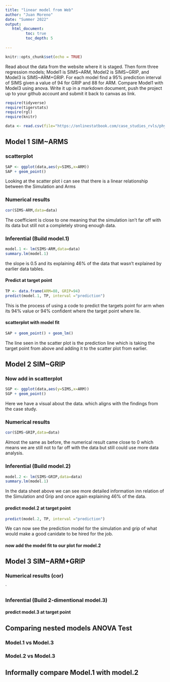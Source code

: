 ```yaml
---
title: "linear model from Web"
author: "Juan Moreno"
date: "Summer 2022"
output:
   html_document:
         toc: true
         toc_depth: 5
        
---
```


```r
knitr::opts_chunk$set(echo = TRUE)
```

Read about the data from the website where it is staged.  Then form three regression models; Model1 is SIMS~ARM, Model2 is SIMS~GRIP, and Model3 is SIMS~ARM+GRIP. For each model find a 95% prediction interval of SIMS given a value of 94  for GRIP and 88 for ARM. Compare Model1 with Model3 using anova. Write it up in a markdown document, push the project up to your github account and submit it back to canvas as link. 

 


```r
require(tidyverse)
require(tigerstats)
require(rgl)
require(knitr)

```

```r
data <- read.csv(file="https://onlinestatbook.com/case_studies_rvls/physical_strength/data.txt",sep="",header=TRUE)  

```

## Model 1 SIM~ARMS


### scatterplot
```r
SAP <- ggplot(data,aes(y=SIMS,x=ARM))
SAP + geom_point()
```

Looking at the scatter plot i can see that there is a linear relationship between the Simulation and Arms

### Numerical results
```r
cor(SIMS~ARM,data=data)
```
The coefficient is close to one meaning that the simulation isn't far off with its data but still not a completely strong enough data.

### Inferential  (Build model.1)

```r
model.1 <- lm(SIMS~ARM,data=data)
summary.lm(model.1)
```
the slope is 0.5 and its explaining 46% of the data that wasn't explained by earlier data tables.


#### Predict at target point

```r
TP <- data.frame(ARM=88, GRIP=94)
predict(model.1, TP, interval ="prediction")
```
This is the process of using a code to predict the targets   point for arm when its 94% value or 94% confident where   the target point where lie.  

#### scatterplot with model fit
```r
SAP + geom_point() + geom_lm()
```

The line seen in the scatter plot is the prediction line   which is taking the target point from above and adding it   to the scatter plot from earlier.  

## Model 2 SIM~GRIP



### Now add in scatterplot

```r
SGP <- ggplot(data,aes(y=SIMS,x=ARM))
SGP + geom_point()
```

Here we have a visual about the data. which aligns with the findings from the case study. 

### Numerical results 

```r
cor(SIMS~GRIP,data=data)
```
Almost the same as before, the numerical result came close to 0 which means we are still not to far off with the data but still could use more data analysis.  

### Inferential  (Build model.2)

```r
model.2 <- lm(SIMS~GRIP,data=data)
summary.lm(model.1)
```

In the data sheet above we can see more detailed   information inn relation of the Simulation and Grip and   once again explaining 46% of the data.  

#### predict model.2 at target point

```r
predict(model.2, TP, interval ="prediction")
```
We can now see the prediction model for the simulation and grip of what would make a good canidate to be hired for   the job.  

#### now add the model fit to our plot for model.2
  


## Model 3 SIM~ARM+GRIP

### Numerical results (cor)

`
  
### Inferential  (Build 2-dimentional model.3)

#### predict model.3 at target point
  

## Comparing nested models ANOVA Test

### Model.1 vs Model.3
### Model.2 vs Model.3

## Informally compare Model.1 with model.2

